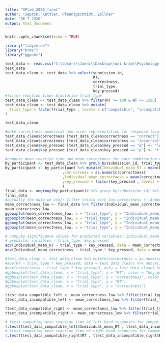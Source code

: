 ---
title: "XPlab_2020_final"
author: "Japtok, Kettler, Pfennigschmidt, Zollner"
date: "26 7 2020"
output: html_document
---

```{r setup, include=FALSE}
knitr::opts_chunk$set(echo = TRUE)
```

```{r message=FALSE, warning=FALSE, include=FALSE}
library("tidyverse")
library("brms")
library("ggpubr")
```

```{r message=FALSE, warning=FALSE}
test_data <- read.csv("C:\\Users\\Janni\\Desktop\\uni kram\\Psychology Lab\\experiment replication\\results_157_compatibility_effect-xpLab2020_final.csv", sep = ",", header = TRUE) %>%  as.tibble()
test_data
test_data_clean <- test_data %>% select(submission_id,
                                        RT,
                                        correctness,
                                        trial_type,
                                        key_pressed)
#filter reaction times &factorize trial_type
test_data_clean <- test_data_clean %>% filter(RT >= 100 & RT <= 1500)
test_data_clean <- test_data_clean %>% mutate(
  trial_type = factor(trial_type , levels = c("compatible", "incompatible"))
)

test_data_clean

#make correctness numerical and nicer representation for response location
test_data_clean$correctness [test_data_clean$correctness == "correct"] <- 1
test_data_clean$correctness [test_data_clean$correctness == "incorrect"] <- 0
test_data_clean$key_pressed [test_data_clean$key_pressed == "q"] <- "left"
test_data_clean$key_pressed [test_data_clean$key_pressed == "p"] <- "right"

#compute mean reaction_time and mean correctness for each combination of: participant, compatibility, and response location
by_participant <- test_data_clean %>% group_by(submission_id, trial_type, key_pressed)
by_participant <- by_participant %>% mutate(Individual_mean_RT = mean(RT)
                          ,correctness = as.numeric(correctness)
                          ,Individual_mean_correctness = mean(correctness)
                          ,key_pressed = factor(key_pressed , levels = c("left", "right"))
                          )
final_data <- ungroup(by_participant)# %>% group_by(submission_id) %>% mutate(Individual_mean_correctness = mean(correctness))
final_data
#actually the data we use// filter trials with low correctness !! Anmerkung wenn man nur pro participant schaut hat keiner weniger als 90% correct...
mean_correctness_low <- final_data %>% filter(Individual_mean_correctness >= 0.9)
mean_correctness_low
ggboxplot(mean_correctness_low, x = "trial_type", y = "Individual_mean_RT", color = "key_pressed")
ggboxplot(mean_correctness_low, x = "trial_type", y = "Individual_mean_correctness", color = "key_pressed")
ggboxplot(mean_correctness_low, x = "trial_type", y = "Individual_mean_RT")
ggboxplot(mean_correctness_low, x = "trial_type", y = "Individual_mean_correctness")
```

```{r message=FALSE, warning=FALSE}
# compute significance values for predicted variables: Individual_mean_RT , Individual_mean_correctness 
# predictor variables : trial_type, key_pressed
aov(Individual_mean_RT ~ trial_type * key_pressed, data = mean_correctness_low) %>% anova()
aov(Individual_mean_correctness ~ trial_type * key_pressed, data = mean_correctness_low) %>% anova()

#test_data_clean <- test_data_clean %>% mutate(correctness = as.numeric(correctness), key_pressed = factor(key_pressed , levels = c("left", "right")))
#aov(RT ~ trial_type * key_pressed, data = test_data_clean) %>% anova()
#aov(correctness ~ trial_type * key_pressed, data = test_data_clean) %>% anova()
#ggboxplot(test_data_clean, x = "trial_type", y = "RT", color = "key_pressed")
#ggboxplot(test_data_clean, x = "trial_type", y = "correctness", color = "key_pressed")
#ggboxplot(test_data_clean, x = "trial_type", y = "RT")
#ggboxplot(test_data_clean, x = "trial_type", y = "correctness")

```
```{r}
ttest_data_compatible_left <- mean_correctness_low %>% filter(trial_type == "compatible", key_pressed == "left")
ttest_data_incompatible_left <- mean_correctness_low %>% filter(trial_type == "incompatible", key_pressed == "left")

ttest_data_compatible_right <- mean_correctness_low %>% filter(trial_type == "compatible", key_pressed == "right")
ttest_data_incompatible_right <- mean_correctness_low %>% filter(trial_type == "incompatible", key_pressed == "right")

# ttest comparing mean reaction_time of left-hand responses for compatible and incompatible mapping
t.test(ttest_data_compatible_left$Individual_mean_RT , ttest_data_incompatible_left$Individual_mean_RT , alternative = "greater")
# ttest comparing mean reaction_time of right-hand responses for compatible and incompatible mapping
t.test(ttest_data_compatible_right$RT , ttest_data_incompatible_right$RT , alternative = "less")
```


